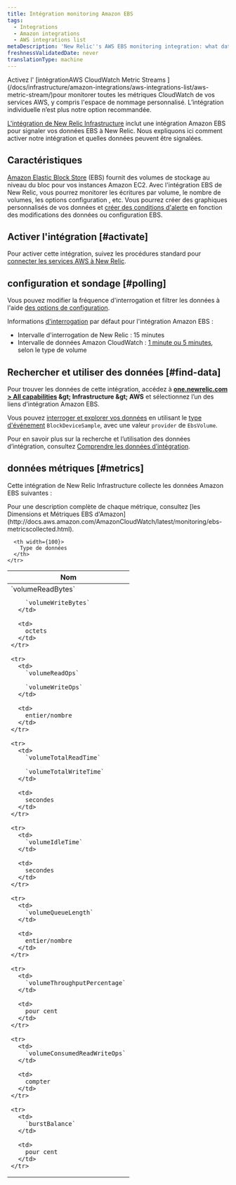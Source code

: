 ```yaml
---
title: Intégration monitoring Amazon EBS
tags:
  - Integrations
  - Amazon integrations
  - AWS integrations list
metaDescription: 'New Relic''s AWS EBS monitoring integration: what data it reports, and how to enable it.'
freshnessValidatedDate: never
translationType: machine
---
```


<Callout variant="important">
  Activez l&apos; [intégrationAWS CloudWatch Metric Streams ](/docs/infrastructure/amazon-integrations/aws-integrations-list/aws-metric-stream/)pour monitorer toutes les métriques CloudWatch de vos services AWS, y compris l&apos;espace de nommage personnalisé. L’intégration individuelle n’est plus notre option recommandée.
</Callout>

[L&apos;intégration de New Relic Infrastructure](/docs/infrastructure/introduction-infra-monitoring) inclut une intégration Amazon EBS pour signaler vos données EBS à New Relic. Nous expliquons ici comment activer notre intégration et quelles données peuvent être signalées.

## Caractéristiques

[Amazon Elastic Block Store](https://aws.amazon.com/ebs/) (EBS) fournit des volumes de stockage au niveau du bloc pour vos instances Amazon EC2. Avec l&apos;intégration EBS de New Relic, vous pourrez monitorer les écritures par volume, le nombre de volumes, les options configuration , etc. Vous pourrez créer des graphiques personnalisés de vos données et [créer des conditions d&apos;alerte](/docs/infrastructure/new-relic-infrastructure/infrastructure-alert-conditions/infrastructure-alerts-add-edit-or-view-host-alert-information) en fonction des modifications des données ou configuration EBS.

## Activer l&apos;intégration [#activate]

Pour activer cette intégration, suivez les procédures standard pour [connecter les services AWS à New Relic](/docs/infrastructure/infrastructure-integrations/getting-started/connect-aws-integrations-infrastructure).

## configuration et sondage [#polling]

Vous pouvez modifier la fréquence d&apos;interrogation et filtrer les données à l&apos;aide [des options de configuration](/docs/integrations/new-relic-integrations/getting-started/configure-polling-frequency-data-collection-cloud-integrations).

Informations [d&apos;interrogation](/docs/infrastructure/amazon-integrations/aws-integrations-list/aws-polling-intervals-infrastructure-integrations) par défaut pour l&apos;intégration Amazon EBS :

* Intervalle d&apos;interrogation de New Relic : 15 minutes
* Intervalle de données Amazon CloudWatch : [1 minute ou 5 minutes](http://docs.aws.amazon.com/AmazonCloudWatch/latest/monitoring/ebs-metricscollected.html), selon le type de volume

## Rechercher et utiliser des données [#find-data]

Pour trouver les données de cette intégration, accédez à <DNT>**[one.newrelic.com &gt; All capabilities](https://one.newrelic.com/all-capabilities) &amp;gt; Infrastructure &amp;gt; AWS**</DNT> et sélectionnez l’un des liens d’intégration Amazon EBS.

Vous pouvez [interroger et explorer vos données](/docs/using-new-relic/data/understand-data/query-new-relic-data) en utilisant le [type d&apos;événement](/docs/data-apis/understand-data/new-relic-data-types/#event-data) `BlockDeviceSample`, avec une valeur `provider` de `EbsVolume`.

Pour en savoir plus sur la recherche et l’utilisation des données d’intégration, consultez [Comprendre les données d’intégration](/docs/infrastructure/integrations/find-use-infrastructure-integration-data).

## données métriques [#metrics]

Cette intégration de New Relic Infrastructure collecte les données Amazon EBS suivantes :

<Callout variant="tip">
  Pour une description complète de chaque métrique, consultez [les Dimensions et Métriques EBS d&apos;Amazon](http://docs.aws.amazon.com/AmazonCloudWatch/latest/monitoring/ebs-metricscollected.html).
</Callout>

<table>
  <thead>
    <tr>
      <th width={200}>
        Nom
      </th>

      <th width={100}>
        Type de données
      </th>
    </tr>
  </thead>

  <tbody>
    <tr>
      <td>
        `volumeReadBytes`

        `volumeWriteBytes`
      </td>

      <td>
        octets
      </td>
    </tr>

    <tr>
      <td>
        `volumeReadOps`

        `volumeWriteOps`
      </td>

      <td>
        entier/nombre
      </td>
    </tr>

    <tr>
      <td>
        `volumeTotalReadTime`

        `volumeTotalWriteTime`
      </td>

      <td>
        secondes
      </td>
    </tr>

    <tr>
      <td>
        `volumeIdleTime`
      </td>

      <td>
        secondes
      </td>
    </tr>

    <tr>
      <td>
        `volumeQueueLength`
      </td>

      <td>
        entier/nombre
      </td>
    </tr>

    <tr>
      <td>
        `volumeThroughputPercentage`
      </td>

      <td>
        pour cent
      </td>
    </tr>

    <tr>
      <td>
        `volumeConsumedReadWriteOps`
      </td>

      <td>
        compter
      </td>
    </tr>

    <tr>
      <td>
        `burstBalance`
      </td>

      <td>
        pour cent
      </td>
    </tr>
  </tbody>
</table>